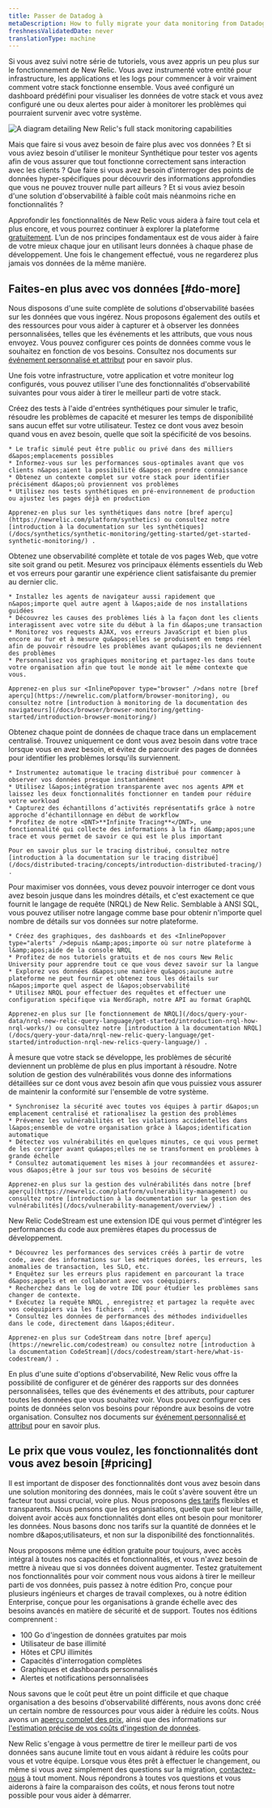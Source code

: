 ```yaml
---
title: Passer de Datadog à
metaDescription: How to fully migrate your data monitoring from Datadog to New Relic.
freshnessValidatedDate: never
translationType: machine
---
```


Si vous avez suivi notre série de tutoriels, vous avez appris un peu plus sur le fonctionnement de New Relic. Vous avez instrumenté votre entité pour infrastructure, les applications et les logs pour commencer à voir vraiment comment votre stack fonctionne ensemble. Vous aveé configuré un dashboard prédéfini pour visualiser les données de votre stack et vous avez configuré une ou deux alertes pour aider à monitorer les problèmes qui pourraient survenir avec votre système.

<img title="Full_stack" alt="A diagram detailing New Relic's full stack monitoring capabilities" src="/images/journey_diagram_full-stack-monitoring.svg" />

Mais que faire si vous avez besoin de faire plus avec vos données ? Et si vous aviez besoin d&apos;utiliser le moniteur Synthétique pour tester vos agents afin de vous assurer que tout fonctionne correctement sans interaction avec les clients ? Que faire si vous avez besoin d&apos;interroger des points de données hyper-spécifiques pour découvrir des informations approfondies que vous ne pouvez trouver nulle part ailleurs ? Et si vous aviez besoin d&apos;une solution d&apos;observabilité à faible coût mais néanmoins riche en fonctionnalités ?

Approfondir les fonctionnalités de New Relic vous aidera à faire tout cela et plus encore, et vous pourrez continuer à explorer la plateforme [gratuitement](/docs/accounts/accounts-billing/new-relic-one-pricing-billing/new-relic-one-pricing-billing/#free). L’un de nos principes fondamentaux est de vous aider à faire de votre mieux chaque jour en utilisant leurs données à chaque phase de développement. Une fois le changement effectué, vous ne regarderez plus jamais vos données de la même manière.

## Faites-en plus avec vos données [#do-more]

Nous disposons d&apos;une suite complète de solutions d&apos;observabilité basées sur les données que vous ingérez. Nous proposons également des outils et des ressources pour vous aider à capturer et à observer les données personnalisées, telles que les événements et les attributs, que vous nous envoyez. Vous pouvez configurer ces points de données comme vous le souhaitez en fonction de vos besoins. Consultez nos documents sur [événement personnalisé et attribut](/docs/data-apis/custom-data/custom-events/report-custom-event-data/) pour en savoir plus.

Une fois votre infrastructure, votre application et votre moniteur log configurés, vous pouvez utiliser l&apos;une des fonctionnalités d&apos;observabilité suivantes pour vous aider à tirer le meilleur parti de votre stack.

<CollapserGroup>
  <Collapser id="synthetics" title="Synthetics">
    Créez des tests à l&apos;aide d&apos;entrées synthétiques pour simuler le trafic, résoudre les problèmes de capacité et mesurer les temps de disponibilité sans aucun effet sur votre utilisateur. Testez ce dont vous avez besoin quand vous en avez besoin, quelle que soit la spécificité de vos besoins.

    * Le trafic simulé peut être public ou privé dans des milliers d&apos;emplacements possibles
    * Informez-vous sur les performances sous-optimales avant que vos clients n&apos;aient la possibilité d&apos;en prendre connaissance
    * Obtenez un contexte complet sur votre stack pour identifier précisément d&apos;où proviennent vos problèmes
    * Utilisez nos tests synthétiques en pré-environnement de production ou ajustez les pages déjà en production

    Apprenez-en plus sur les synthétiques dans notre [bref aperçu](https://newrelic.com/platform/synthetics) ou consultez notre [introduction à la documentation sur les synthétiques](/docs/synthetics/synthetic-monitoring/getting-started/get-started-synthetic-monitoring/) .
  </Collapser>

  <Collapser id="browser" title="Monitoring de navigateurs">
    Obtenez une observabilité complète et totale de vos pages Web, que votre site soit grand ou petit. Mesurez vos principaux éléments essentiels du Web et vos erreurs pour garantir une expérience client satisfaisante du premier au dernier clic.

    * Installez les agents de navigateur aussi rapidement que n&apos;importe quel autre agent à l&apos;aide de nos installations guidées
    * Découvrez les causes des problèmes liés à la façon dont les clients interagissent avec votre site du début à la fin d&apos;une transaction
    * Monitorez vos requests AJAX, vos erreurs JavaScript et bien plus encore au fur et à mesure qu&apos;elles se produisent en temps réel afin de pouvoir résoudre les problèmes avant qu&apos;ils ne deviennent des problèmes
    * Personnalisez vos graphiques monitoring et partagez-les dans toute votre organisation afin que tout le monde ait le même contexte que vous.

    Apprenez-en plus sur <InlinePopover type="browser" />dans notre [bref aperçu](https://newrelic.com/platform/browser-monitoring), ou consultez notre [introduction à monitoring de la documentation des navigateurs](/docs/browser/browser-monitoring/getting-started/introduction-browser-monitoring/)
  </Collapser>

  <Collapser id="d-tracing" title="Tracing distribué">
    Obtenez chaque point de données de chaque trace dans un emplacement centralisé. Trouvez uniquement ce dont vous avez besoin dans votre trace lorsque vous en avez besoin, et évitez de parcourir des pages de données pour identifier les problèmes lorsqu&apos;ils surviennent.

    * Instrumentez automatique le tracing distribué pour commencer à observer vos données presque instantanément
    * Utilisez l&apos;intégration transparente avec nos agents APM et laissez les deux fonctionnalités fonctionner en tandem pour réduire votre workload
    * Capturez des échantillons d’activités représentatifs grâce à notre approche d’échantillonnage en début de workflow
    * Profitez de notre <DNT>**Infinite Tracing**</DNT>, une fonctionnalité qui collecte des informations à la fin d&amp;apos;une trace et vous permet de savoir ce qui est le plus important

    Pour en savoir plus sur le tracing distribué, consultez notre [introduction à la documentation sur le tracing distribué](/docs/distributed-tracing/concepts/introduction-distributed-tracing/) .
  </Collapser>

  <Collapser id="NRQL" title="NRQL : le langage de requête de New Relic">
    Pour maximiser vos données, vous devez pouvoir interroger ce dont vous avez besoin jusque dans les moindres détails, et c&apos;est exactement ce que fournit le langage de requête (NRQL) de New Relic. Semblable à ANSI SQL, vous pouvez utiliser notre langage comme base pour obtenir n&apos;importe quel nombre de détails sur vos données sur notre plateforme.

    * Créez des graphiques, des dashboards et des <InlinePopover type="alerts" />depuis n&amp;apos;importe où sur notre plateforme à l&amp;apos;aide de la console NRQL
    * Profitez de nos tutoriels gratuits et de nos cours New Relic University pour apprendre tout ce que vous devez savoir sur la langue
    * Explorez vos données d&apos;une manière qu&apos;aucune autre plateforme ne peut fournir et obtenez tous les détails sur n&apos;importe quel aspect de l&apos;observabilité
    * Utilisez NRQL pour effectuer des requêtes et effectuer une configuration spécifique via NerdGraph, notre API au format GraphQL

    Apprenez-en plus sur [le fonctionnement de NRQL](/docs/query-your-data/nrql-new-relic-query-language/get-started/introduction-nrql-how-nrql-works/) ou consultez notre [introduction à la documentation NRQL](/docs/query-your-data/nrql-new-relic-query-language/get-started/introduction-nrql-new-relics-query-language/) .
  </Collapser>

  <Collapser id="Vuln-management" title="Gestion des vulnérabilités">
    À mesure que votre stack se développe, les problèmes de sécurité deviennent un problème de plus en plus important à résoudre. Notre solution de gestion des vulnérabilités vous donne des informations détaillées sur ce dont vous avez besoin afin que vous puissiez vous assurer de maintenir la conformité sur l&apos;ensemble de votre système.

    * Synchronisez la sécurité avec toutes vos équipes à partir d&apos;un emplacement centralisé et rationalisez la gestion des problèmes
    * Prévenez les vulnérabilités et les violations accidentelles dans l&apos;ensemble de votre organisation grâce à l&apos;identification automatique
    * Détectez vos vulnérabilités en quelques minutes, ce qui vous permet de les corriger avant qu&apos;elles ne se transforment en problèmes à grande échelle
    * Consultez automatiquement les mises à jour recommandées et assurez-vous d&apos;être à jour sur tous vos besoins de sécurité

    Apprenez-en plus sur la gestion des vulnérabilités dans notre [bref aperçu](https://newrelic.com/platform/vulnerability-management) ou consultez notre [introduction à la documentation sur la gestion des vulnérabilités](/docs/vulnerability-management/overview/) .
  </Collapser>

  <Collapser id="CodeStream" title="CodeStream">
    New Relic CodeStream est une extension IDE qui vous permet d&apos;intégrer les performances du code aux premières étapes du processus de développement.

    * Découvrez les performances des services créés à partir de votre code, avec des informations sur les métriques dorées, les erreurs, les anomalies de transaction, les SLO, etc.
    * Enquêtez sur les erreurs plus rapidement en parcourant la trace d&apos;appels et en collaborant avec vos coéquipiers.
    * Recherchez dans le log de votre IDE pour étudier les problèmes sans changer de contexte.
    * Exécutez la requête NRQL , enregistrez et partagez la requête avec vos coéquipiers via les fichiers `.nrql`.
    * Consultez les données de performances des méthodes individuelles dans le code, directement dans l&apos;éditeur.

    Apprenez-en plus sur CodeStream dans notre [bref aperçu](https://newrelic.com/codestream) ou consultez notre [introduction à la documentation CodeStream](/docs/codestream/start-here/what-is-codestream/) .
  </Collapser>
</CollapserGroup>

En plus d&apos;une suite d&apos;options d&apos;observabilité, New Relic vous offre la possibilité de configurer et de générer des rapports sur des données personnalisées, telles que des événements et des attributs, pour capturer toutes les données que vous souhaitez voir. Vous pouvez configurer ces points de données selon vos besoins pour répondre aux besoins de votre organisation. Consultez nos documents sur [événement personnalisé et attribut](/docs/data-apis/custom-data/custom-events/report-custom-event-data/) pour en savoir plus.

## Le prix que vous voulez, les fonctionnalités dont vous avez besoin [#pricing]

Il est important de disposer des fonctionnalités dont vous avez besoin dans une solution monitoring des données, mais le coût s&apos;avère souvent être un facteur tout aussi crucial, voire plus. Nous proposons [des tarifs](/docs/accounts/accounts-billing/new-relic-one-pricing-billing/new-relic-one-pricing-billing) flexibles et transparents. Nous pensons que les organisations, quelle que soit leur taille, doivent avoir accès aux fonctionnalités dont elles ont besoin pour monitorer les données. Nous basons donc nos tarifs sur la quantité de données et le nombre d&amp;apos;utilisateurs, et non sur la disponibilité des fonctionnalités.

Nous proposons même une édition gratuite pour toujours, avec accès intégral à toutes nos capacités et fonctionnalités, et vous n&apos;avez besoin de mettre à niveau que si vos données doivent augmenter. Testez gratuitement nos fonctionnalités pour voir comment nous vous aidons à tirer le meilleur parti de vos données, puis passez à notre édition Pro, conçue pour plusieurs ingénieurs et charges de travail complexes, ou à notre édition Enterprise, conçue pour les organisations à grande échelle avec des besoins avancés en matière de sécurité et de support. Toutes nos éditions comprennent :

* 100 Go d&apos;ingestion de données gratuites par mois
* Utilisateur de base illimité
* Hôtes et CPU illimités
* Capacités d&apos;interrogation complètes
* Graphiques et dashboards personnalisés
* Alertes et notifications personnalisées

Nous savons que le coût peut être un point difficile et que chaque organisation a des besoins d&apos;observabilité différents, nous avons donc créé un certain nombre de ressources pour vous aider à réduire les coûts. Nous avons un [aperçu complet des prix](https://newrelic.com/pricing), ainsi que des informations sur [l&apos;estimation précise de vos coûts d&apos;ingestion de données](https://newrelic.com/blog/nerdlog/estimate-data-cost).

New Relic s&apos;engage à vous permettre de tirer le meilleur parti de vos données sans aucune limite tout en vous aidant à réduire les coûts pour vous et votre équipe. Lorsque vous êtes prêt à effectuer le changement, ou même si vous avez simplement des questions sur la migration, [contactez-nous](https://newrelic.com/competitive-comparison/datadog-savings) à tout moment. Nous répondrons à toutes vos questions et vous aiderons à faire la comparaison des coûts, et nous ferons tout notre possible pour vous aider à démarrer.